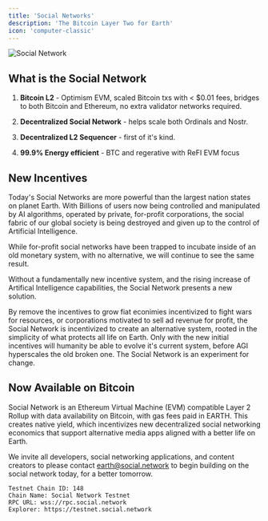 ```yaml
---
title: 'Social Networks'
description: 'The Bitcoin Layer Two for Earth'
icon: 'computer-classic'
---
```


<img
  src="https://i.imgur.com/6gZi4VX.png"
  alt="Social Network"
/>

## What is the Social Network

1. **Bitcoin L2** - Optimism EVM, scaled Bitcoin txs with < $0.01 fees, bridges to both Bitcoin and Ethereum, no extra validator networks required.

2. **Decentralized Social Network** - helps scale both Ordinals and Nostr.

3. **Decentralized L2 Sequencer** - first of it's kind.

4. **99.9% Energy efficient** - BTC and regerative with ReFI EVM focus

## New Incentives

Today's Social Networks are more powerful than the largest nation states on planet Earth. With Billions of users now being controlled and manipulated by AI algorithms, operated by private, for-profit corporations, the social fabric of our global society is being destroyed and given up to the control of Artificial Intelligence. 

While for-profit social networks have been trapped to incubate inside of an old monetary system, with no alternative, we will continue to see the same result. 

Without a fundamentally new incentive system, and the rising increase of Artifical Intelligence capabilities, the Social Network presents a new solution.

By remove the incentives to grow fiat econimies incentivized to fight wars for resources, or corporations motivated to sell ad revenue for profit, the Social Network is incentivized to create an alternative system, rooted in the simplicity of what protects all life on Earth. Only with the new initial incentives will humanity be able to evolve it's current system, before AGI hyperscales the old broken one. The Social Network is an experiment for change. 

## Now Available on Bitcoin

Social Network is an Ethereum Virtual Machine (EVM) compatible Layer 2 Rollup with data availability on Bitcoin, with gas fees paid in EARTH. This creates native yield, which incentivizes new decentralized social networking economics that support alternative media apps aligned with a better life on Earth. 

We invite all developers, social networking applications, and content creators to please contact earth@social.network to begin building on the social network today, for a better tomorrow. 

```
Testnet Chain ID: 148
Chain Name: Social Network Testnet
RPC URL: wss://rpc.social.network
Explorer: https://testnet.social.network
```
